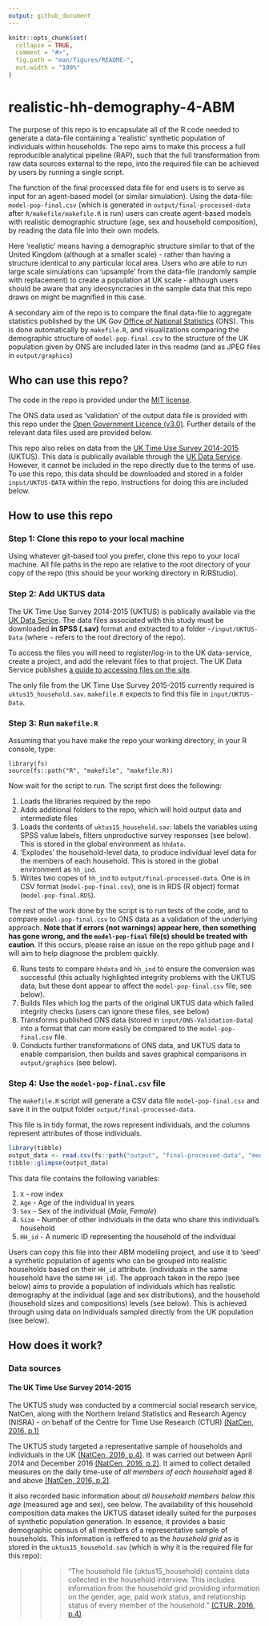 ```yaml
---
output: github_document
---
```


<!-- README.md is generated from README.Rmd. Please edit that file -->

```r
knitr::opts_chunk$set(
  collapse = TRUE,
  comment = "#>",
  fig.path = "man/figures/README-",
  out.width = "100%"
)
```
# realistic-hh-demography-4-ABM

The purpose of this repo is to encapsulate all of the R code needed to generate a data-file containing a 'realistic' synthetic population of individuals within households. The repo aims to make this process a full reproducible analytical pipeline (RAP), such that the full transformation from raw data sources external to the repo, into the required file can be achieved by users by running a single script. 

The function of the final processed data file for end users is to serve as input for an agent-based model (or similar simulation). Using the data-file: `model-pop-final.csv` (which is generated in `output/final-processed-data` after `R/makefile/makefile.R`  is run) users can create agent-based models with realistic demographic structure (age, sex and household composition), by reading the data file into their own models. 

Here 'realistic' means having a demographic structure similar to that of the United Kingdom (although at a smaller scale) - rather than having a structure identical to any particular local area. Users who are able to run large scale simulations can 'upsample' from the data-file (randomly sample with replacement) to create a population at UK scale - although users should be aware that any ideosyncracies in the sample data that this repo draws on might be magnified in this case. 

A secondary aim of the repo is to compare the final data-file to aggregate statistics published by the UK Gov [Office of National Statistics](https://www.ons.gov.uk/) (ONS). This is done automatically by `makefile.R`, and visualizations comparing the demographic structure of `model-pop-final.csv` to the structure of the UK population given by ONS are included later in this readme (and as JPEG files in `output/graphics`) 

## Who can use this repo?

The code in the repo is provided under the [MIT license](https://github.com/ltdroy/realistic-hh-demography-4-ABM/blob/master/LICENSE). 

The ONS data used as 'validation' of the output data file is provided with this repo under the [Open Government Licence (v3.0)](http://www.nationalarchives.gov.uk/doc/open-government-licence). Further details of the relevant data files used are provided below. 

This repo also relies on data from the [UK Time Use Survey 2014-2015](https://beta.ukdataservice.ac.uk/datacatalogue/studies/study?id=8128) (UKTUS). This data is publically available through the [UK Data Service](https://beta.ukdataservice.ac.uk/datacatalogue/studies/study?id=8128). However, it cannot be included in the repo directly due to the terms of use. To use this repo, this data should be downloaded and stored in a folder `input/UKTUS-DATA` within the repo. Instructions for doing this are included below. 

## How to use this repo

### Step 1: Clone this repo to your local machine

Using whatever git-based tool you prefer, clone this repo to your local machine. All file paths in the repo are relative to the root directory of your copy of the repo (this should be your working directory in R/RStudio).

### Step 2: Add UKTUS data 

The UK Time Use Survey 2014-2015 (UKTUS) is publically available via the [UK Data Serice](https://beta.ukdataservice.ac.uk/datacatalogue/studies/study?id=8128). The data files associated with this study must be downloaded **in SPSS (.sav)** format and extracted to a folder `~/input/UKTUS-Data` (where `~` refers to the root directory of the repo). 

To access the files you will need to register/log-in to the UK data-service, create a project, and add the relevant files to that project. The UK Data Service publishes [a guide to accessing files on the site](https://www.ukdataservice.ac.uk/get-data/how-to-access.aspx).

The only file from the UK Time Use Survey 2015-2015 currently required is `uktus15_household.sav`. `makefile.R` expects to find this file in `input/UKTUS-Data`. 

### Step 3: Run `makefile.R`

Assuming that you have make the repo your working directory, in your R console, type:

```
library(fs)
source(fs::path("R", "makefile", "makefile.R))
```
Now wait for the script to run. The script first does the following:

1. Loads the libraries required by the repo
2. Adds additional folders to the repo, which will hold output data and intermediate files
3. Loads the contents of `uktus15_household.sav`: labels the variables using SPSS value labels, filters unproductive survey responses (see below). This is stored in the global environment as `hhdata`.
4. 'Explodes' the household-level data, to produce individual level data for the members of each household. This is stored in the global environment as `hh_ind`. 
5. Writes two copes of `hh_ind` to `output/final-processed-data`. One is in CSV format (`model-pop-final.csv`), one is in RDS (R object) format (`model-pop-final.RDS`).

The rest of the work done by the script is to run tests of the code, and to compare `model-pop-final.csv` to ONS data as a validation of the underlying approach. **Note that if errors (not warnings) appear here, then something has gone wrong, and the `model-pop-final` file(s) should be treated with caution**. If this occurs, please raise an issue on the repo github page and I will aim to help diagnose the problem quickly.

6. Runs tests to compare `hhdata` and `hh_ind` to ensure the conversion was successful (this actually highlighted integrity problems with the UKTUS data, but these dont appear to affect the `model-pop-final.csv` file, see below).
7. Builds files which log the parts of the original UKTUS data which failed integrity checks (users can ignore these files, see below)
8. Transforms published ONS data (stored in `input/ONS-Validation-Data`) into a format that can more easily be compared to the `model-pop-final.csv` file. 
9. Conducts further transformations of ONS data, and UKTUS data to enable comparision, then builds and saves graphical comparisons in `output/graphics` (see below). 

### Step 4: Use the `model-pop-final.csv` file

The `makefile.R` script will generate a CSV data file `model-pop-final.csv` and save it in the output folder `output/final-processed-data`. 

This file is in tidy format, the rows represent individuals, and the columns represent attributes of those individuals. 

```r

library(tibble)
output_data <- read.csv(fs::path("output", "final-processed-data", "model-pop-final.csv"))
tibble::glimpse(output_data)

```
This data file contains the following variables:

1. `X` - row index 
2. `Age` - Age of the individual in years 
3. `Sex` - Sex of the individual $\{Male, Female\}$
4. `Size` - Number of other individuals in the data who share this individual's household
5. `HH_id` - A numeric ID representing the household of the individual

Users can copy this file into their ABM modelling project, and use it to 'seed' a synthetic population of agents who can be grouped into realistic households based on their `HH_id` attribute. (individuals in the same household have the same `HH_id`). The approach taken in the repo (see below) aims to provide a population of individuals which has realistic demography at the individual (age and sex distributions), and the household (household sizes and compositions) levels (see below). This is achieved through using data on individuals sampled directly from the UK population (see below).

## How does it work?

### Data sources

#### The UK Time Use Survey 2014-2015

The UKTUS study was conducted by a commercial social research service, NatCen, along with the Northern Ireland Statistics and Research Agency (NISRA) - on behalf of the Centre for Time Use Research (CTUR) [(NatCen, 2016, p.1)](ref/technical-documentation/CTUS Documentation/8128_natcen_reports.pdf)

The UKTUS study targeted a representative sample of households and individuals in the UK [(NatCen, 2016, p.4)](ref/technical-documentation/CTUS Documentation/8128_natcen_reports.pdf). It was carried out between April 2014 and December 2016 [(NatCen, 2016, p.2)](ref/technical-documentation/CTUS Documentation/8128_natcen_reports.pdf). It aimed to collect detailed measures on the daily time-use of *all members of each household* aged 8 and above [(NatCen, 2016,  p.2)](ref/technical-documentation/CTUS Documentation/8128_natcen_reports.pdf). 

It also recorded basic information about *all household members below this age* (measured age and sex), see below. The availability of this household composition data makes the UKTUS dataset ideally suited for the purposes of synthetic population generation. In essence, it provides a basic demographic census of all members of a representative sample of households. This information is reffered to as the *household grid* as is stored in the `uktus15_household.sav` (which is why it is the required file for this repo):

>>> "The household file (uktus15_household) contains data collected in the household interview. This includes information from the household grid providing information on the gender, age, paid work status, and relationship status of every member of the household." [(CTUR, 2016, p.4)](ref/technical-documentation/CTUS Documentation/8128_ctur_report.pdf)










